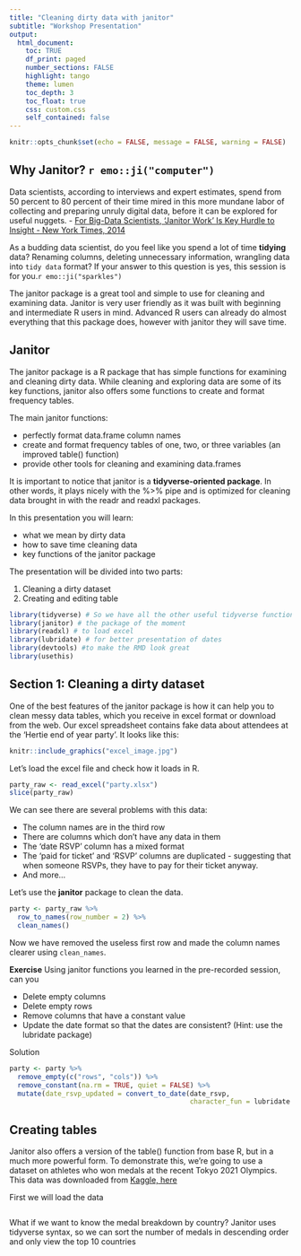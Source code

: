 ```yaml
---
title: "Cleaning dirty data with janitor"
subtitle: "Workshop Presentation"
output: 
  html_document:
    toc: TRUE
    df_print: paged
    number_sections: FALSE
    highlight: tango
    theme: lumen
    toc_depth: 3
    toc_float: true
    css: custom.css 
    self_contained: false
---
```


```r
knitr::opts_chunk$set(echo = FALSE, message = FALSE, warning = FALSE) 
```

## Why Janitor? `r emo::ji("computer")`

Data scientists, according to interviews and expert estimates, spend from 50 percent to 80 percent of their time mired in this more mundane labor of collecting and preparing unruly digital data, before it can be explored for useful nuggets. - [For Big-Data Scientists, ‘Janitor Work’ Is Key Hurdle to Insight - New York Times, 2014 ](https://www.nytimes.com/2014/08/18/technology/for-big-data-scientists-hurdle-to-insights-is-janitor-work.html) 

As a budding data scientist, do you feel like you spend a lot of time **tidying** data? Renaming columns, deleting unnecessary information, wrangling data into `tidy data` format? If your answer to this question is yes, this session is for you.`r emo::ji("sparkles")`

The janitor package is a great tool and simple to use for cleaning and examining data. Janitor is very user friendly as it was built with beginning and intermediate R users in mind. Advanced R users can already do almost everything that this package does, however with janitor they will save time. 

## Janitor

The janitor package is a R package that has simple functions for examining and cleaning dirty data. While cleaning and exploring data are some of its key functions, janitor also offers some functions to create and format frequency tables. 

The main janitor functions:

* perfectly format data.frame column names
* create and format frequency tables of one, two, or three variables (an improved table() function)
* provide other tools for cleaning and examining data.frames

It is important to notice that janitor is a **tidyverse-oriented package**. In other words, it plays nicely with the %>% pipe and is optimized for cleaning data brought in with the readr and readxl packages.

In this presentation you will learn:

* what we mean by dirty data
* how to save time cleaning data 
* key functions of the janitor package

The presentation will be divided into two parts:

1. Cleaning a dirty dataset
2. Creating and editing table
```r
library(tidyverse) # So we have all the other useful tidyverse functions
library(janitor) # the package of the moment
library(readxl) # to load excel
library(lubridate) # for better presentation of dates
library(devtools) #to make the RMD look great
library(usethis)
```

## Section 1: Cleaning a dirty dataset

One of the best features of the janitor package is how it can help you to clean messy data tables, which you receive in excel format or download from the web. Our excel spreadsheet contains fake data about attendees at the 'Hertie end of year party'. It looks like this:


```r
knitr::include_graphics("excel_image.jpg")
```


Let's load the excel file and check how it loads in R.

```r
party_raw <- read_excel("party.xlsx")
slice(party_raw)
```
We can see there are several problems with this data:

* The column names are in the third row 
* There are columns which don't have any data in them
* The 'date RSVP' column has a mixed format
* The 'paid for ticket' and 'RSVP' columns are duplicated - suggesting that when someone RSVPs, they have to pay for their ticket anyway.
* And more...

Let's use the **janitor** package to clean the data.

```r
party <- party_raw %>% 
  row_to_names(row_number = 2) %>%
  clean_names()
```

Now we have removed the useless first row and made the column names clearer using `clean_names`.

**Exercise**
Using janitor functions you learned in the pre-recorded session, can you

* Delete empty columns
* Delete empty rows
* Remove columns that have a constant value
* Update the date format so that the dates are consistent? (Hint: use the lubridate package)

Solution
```r
party <- party %>%
  remove_empty(c("rows", "cols")) %>%
  remove_constant(na.rm = TRUE, quiet = FALSE) %>%
  mutate(date_rsvp_updated = convert_to_date(date_rsvp,
                                             character_fun = lubridate::mdy))

```

## Creating tables

Janitor also offers a version of the table() function from base R, but in a much more powerful form. To demonstrate this, we're going to use a dataset on athletes who won medals at the recent Tokyo 2021 Olympics. This data was downloaded from [Kaggle, here](https://www.kaggle.com/arjunprasadsarkhel/2021-olympics-in-tokyo/version/7)

First we will load the data

```r

```

What if we want to know the medal breakdown by country? Janitor uses tidyverse syntax, so we can sort the number of medals in descending order and only view the top 10 countries
```r

  
```
